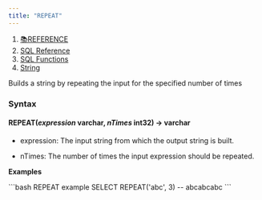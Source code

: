 ```yaml
---
title: "REPEAT"
---
```


1. [📚REFERENCE](/reference)
2. [SQL Reference](/reference/sql-reference)
3. [SQL Functions](/reference/sql-reference/all-functions)
4. [String](/reference/sql-reference/all-functions/string)

Builds a string by repeating the input for the specified number of times

### Syntax

#### REPEAT(*expression* varchar, *nTimes* int32) → varchar

* expression: The input string from which the output string is built.

* nTimes: The number of times the input expression should be repeated.

**Examples**

<CodeGroup>
  ```bash REPEAT example
  SELECT REPEAT('abc', 3)
  -- abcabcabc
  ```
</CodeGroup>
